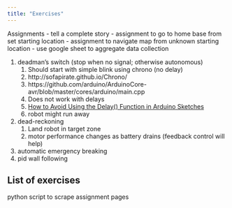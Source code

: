 ```yaml
---
title: "Exercises"
---
```


Assignments
- tell a complete story
- assignment to go to home base from set starting location
- assignment to navigate map from unknown starting location
- use google sheet to aggregate data collection

1. deadman's switch (stop when no signal; otherwise autonomous)
   1. Should start with simple blink using chrono (no delay)
   2. http://sofapirate.github.io/Chrono/
   3. https://github.com/arduino/ArduinoCore-avr/blob/master/cores/arduino/main.cpp
   4. Does not work with delays
   5. [How to Avoid Using the Delay() Function in Arduino Sketches](https://www.digikey.com/en/maker/tutorials/2022/how-to-avoid-using-the-delay-function-in-arduino-sketches)
   6. robot might run away
2. dead-reckoning
    1. Land robot in target zone
    2. motor performance changes as battery drains (feedback control will help)
3. automatic emergency breaking
4. pid wall following

## List of exercises

python script to scrape assignment pages
